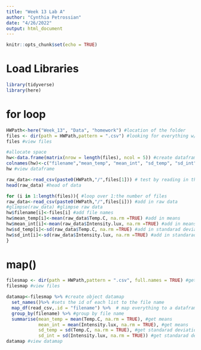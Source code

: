```yaml
---
title: "Week 13 Lab A"
author: "Cynthia Petrossian"
date: "4/26/2022"
output: html_document
---
```


```r
knitr::opts_chunk$set(echo = TRUE)
```

# Load Libraries
```r
library(tidyverse)
library(here)
```

# for loop
```r
HWPath<-here("Week_13", "Data", "homework") #location of the folder
files <- dir(path = HWPath,pattern = ".csv") #looking for everything w/ .csv 
files #view files

#allocate space
hw<-data.frame(matrix(nrow = length(files), ncol = 5)) #create dataframe with row for every file and 5 columns
colnames(hw)<-c("filename","mean_temp", "mean_int", "sd_temp", "sd_int") #names of columns
hw #view dataframe

raw_data<-read_csv(paste0(HWPath,"/",files[1])) # test by reading in the first file and see if it works
head(raw_data) #head of data

for (i in 1:length(files)){ #loop over 1:the number of files 
raw_data<-read_csv(paste0(HWPath,"/",files[i])) #add in raw data
#glimpse(raw_data) #glimpse raw data
hw$filename[i]<-files[i] #add file names
hw$mean_temp[i]<-mean(raw_data$Temp.C, na.rm =TRUE) #add in means
hw$mean_int[i]<-mean(raw_data$Intensity.lux, na.rm =TRUE) #add in means
hw$sd_temp[i]<-sd(raw_data$Temp.C, na.rm =TRUE) #add in standarad deviation
hw$sd_int[i]<-sd(raw_data$Intensity.lux, na.rm =TRUE) #add in standarad deviation
}

```


# map()
```r
filesmap <- dir(path = HWPath,pattern = ".csv", full.names = TRUE) #get files from previous path
filesmap #view files

datamap<-filesmap %>% #create object datamap
  set_names()%>% #sets the id of each list to the file name
  map_df(read_csv,.id = "filename") %>%  # map everything to a dataframe and put the id in a column called filename
  group_by(filename) %>% #group by file name
  summarise(mean_temp = mean(Temp.C, na.rm = TRUE), #get means
            mean_int = mean(Intensity.lux, na.rm = TRUE), #get means
            sd_temp = sd(Temp.C, na.rm = TRUE), #get standarad deviation
            sd_int = sd(Intensity.lux, na.rm = TRUE)) #get standarad deviation
datamap #view datamap
```

